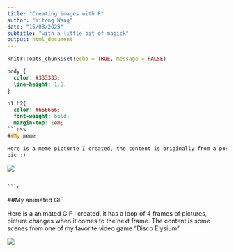 ---
title: "Creating images with R"
author: "Yitong Wang"
date: "15/03/2023"
subtitle: "with a little bit of magick"
output: html_document
---

```{r setup, include=FALSE}
knitr::opts_chunk$set(echo = TRUE, message = FALSE)
```

```{css}
body {
  color: #333333;
  line-height: 1.5;
}

h1,h2{
  color: #666666;
  font-weight: bold;
  margin-top: 1em;
```{css}


##My meme

Here is a meme picturte I created, the content is originally from a post i saw asking what is the best days of your life,and someone said this which I feel the same, and I used a suitable picture to make this thought a meme 
pic :)

```
![](my_meme.png)
```

```{r file='meme.R', eval=FALSE}

```


##My animated GIF

Here is a animated GIF I created, it has a loop of 4 frames of pictures, picture changes when it comes to the next frame. The content is some scenes from one of my favorite video game "Disco Elysium"


![](my_animation.gif)

```{r file='animation.R', eval=FALSE}

```



